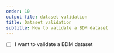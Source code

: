 ```yaml
---
order: 10
output-file: dataset-validation
title: Dataset validation
subtitle: How to validate a BDM dataset
---
```


- [ ] I want to validate a BDM dataset
